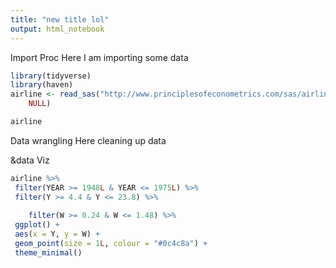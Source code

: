 ```yaml
---
title: "new title lol"
output: html_notebook
---
```


Import Proc
Here I am importing some data

```r
library(tidyverse)
library(haven)
airline <- read_sas("http://www.principlesofeconometrics.com/sas/airline.sas7bdat", 
    NULL)

airline
```



Data wrangling
Here cleaning up data

&data Viz
```r
airline %>%
 filter(YEAR >= 1948L & YEAR <= 1975L) %>%
 filter(Y >= 4.4 & Y <= 23.8) %>%
 
    filter(W >= 0.24 & W <= 1.48) %>%
 ggplot() +
 aes(x = Y, y = W) +
 geom_point(size = 1L, colour = "#0c4c8a") +
 theme_minimal()
```

